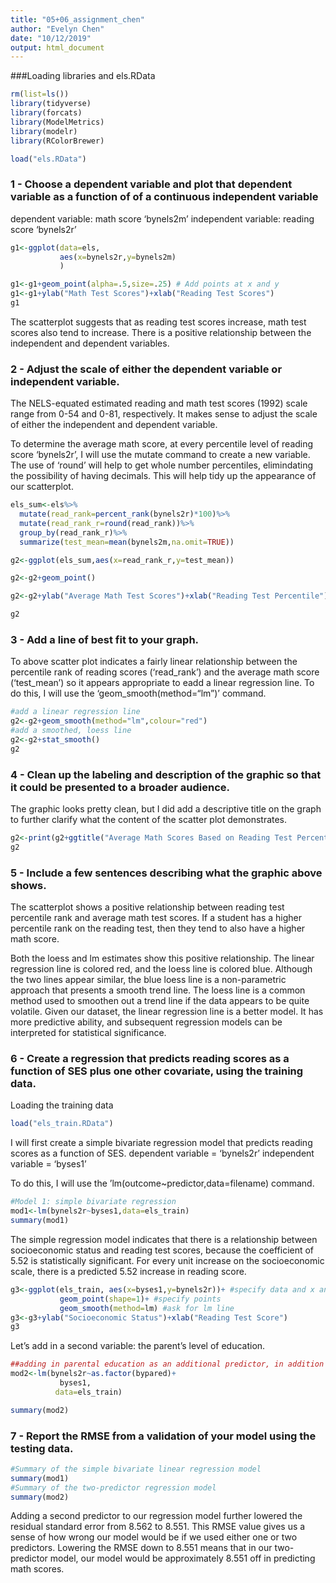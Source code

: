 ```yaml
---
title: "05+06_assignment_chen"
author: "Evelyn Chen"
date: "10/12/2019"
output: html_document
---
```


###Loading libraries and els.RData
```r
rm(list=ls())
library(tidyverse)
library(forcats)
library(ModelMetrics)
library(modelr)
library(RColorBrewer)

load("els.RData")
```

### 1 - Choose a dependent variable and plot that dependent variable as a function of of a continuous independent variable

dependent variable: math score 'bynels2m'
independent variable: reading score 'bynels2r'

```r
g1<-ggplot(data=els,
           aes(x=bynels2r,y=bynels2m)
           )

g1<-g1+geom_point(alpha=.5,size=.25) # Add points at x and y
g1<-g1+ylab("Math Test Scores")+xlab("Reading Test Scores")
g1
```
The scatterplot suggests that as reading test scores increase, math test scores also tend to increase. There is a positive relationship between the independent and dependent variables.

### 2 - Adjust the scale of either the dependent variable or independent variable.

The NELS-equated estimated reading and math test scores (1992) scale range from 0-54 and 0-81, respectively. It makes sense to adjust the scale of either the independent and dependent variable.

To determine the average math score, at every percentile level of reading score 'bynels2r', I will use the mutate command to create a new variable. The use of 'round' will help to get whole number percentiles, elimindating the possibility of having decimals. This will help tidy up the appearance of our scatterplot. 

```r

els_sum<-els%>%
  mutate(read_rank=percent_rank(bynels2r)*100)%>%
  mutate(read_rank_r=round(read_rank))%>%
  group_by(read_rank_r)%>%
  summarize(test_mean=mean(bynels2m,na.omit=TRUE))

g2<-ggplot(els_sum,aes(x=read_rank_r,y=test_mean))

g2<-g2+geom_point()

g2<-g2+ylab("Average Math Test Scores")+xlab("Reading Test Percentile")

g2

```

### 3 - Add a line of best fit to your graph.

To above scatter plot indicates a fairly linear relationship between the percentile rank of reading scores ('read_rank') and the average math score ('test_mean') so it appears appropriate to eadd a linear regression line. To do this, I will use the 'geom_smooth(method="lm")' command.

```r
#add a linear regression line
g2<-g2+geom_smooth(method="lm",colour="red")
#add a smoothed, loess line
g2<-g2+stat_smooth()
g2
```

### 4 - Clean up the labeling and description of the graphic so that it could be presented to a broader audience.

The graphic looks pretty clean, but I did add a descriptive title on the graph to further clarify what the content of the scatter plot demonstrates.

```r
g2<-print(g2+ggtitle("Average Math Scores Based on Reading Test Percentile Scores"))
g2
```

### 5 - Include a few sentences describing what the graphic above shows.

The scatterplot shows a positive relationship between reading test percentile rank and average math test scores. If a student has a higher percentile rank on the reading test, then they tend to also have a higher math score.

Both the loess and lm estimates show this positive relationship. The linear regression line is colored red, and the loess line is colored blue. Although the two lines appear similar, the blue loess line is a non-parametric approach that presents a smooth trend line. The loess line is a common method used to smoothen out a trend line if the data appears to be quite volatile. Given our dataset, the linear regression line is a better model. It has more predictive ability, and subsequent regression models can be interpreted for statistical significance.

### 6 - Create a regression that predicts reading scores as a function of SES plus one other covariate, using the training data.

Loading the training data

```r
load("els_train.RData")
```

I will first create a simple bivariate regression model that predicts reading scores as a function of SES.
dependent variable = 'bynels2r'
independent variable = 'byses1'

To do this, I will use the 'lm(outcome~predictor,data=filename) command.
```r
#Model 1: simple bivariate regression
mod1<-lm(bynels2r~byses1,data=els_train) 
summary(mod1)
```

The simple regression model indicates that there is a  relationship between socioeconomic status and reading test scores, because the coefficient of 5.52 is statistically significant. For every unit increase on the socioeconomic scale, there is a predicted 5.52 increase in reading score. 

```r
g3<-ggplot(els_train, aes(x=byses1,y=bynels2r))+ #specify data and x and y
           geom_point(shape=1)+ #specify points
           geom_smooth(method=lm) #ask for lm line
g3<-g3+ylab("Socioeconomic Status")+xlab("Reading Test Score")
g3
```

Let's add in a second variable: the parent's level of education. 

```r
##adding in parental education as an additional predictor, in addition to SES
mod2<-lm(bynels2r~as.factor(bypared)+
           byses1,
          data=els_train)

summary(mod2) 
```

### 7 - Report the RMSE from a validation of your model using the testing data.

```r
#Summary of the simple bivariate linear regression model
summary(mod1)
#Summary of the two-predictor regression model
summary(mod2)
```

Adding a second predictor to our regression model further lowered the residual standard error from 8.562 to 8.551. This RMSE value gives us a sense of how wrong our model would be if we used either one or two predictors. Lowering the RMSE down to 8.551 means that in our two-predictor model, our model would be approximately 8.551 off in predicting math scores. 





